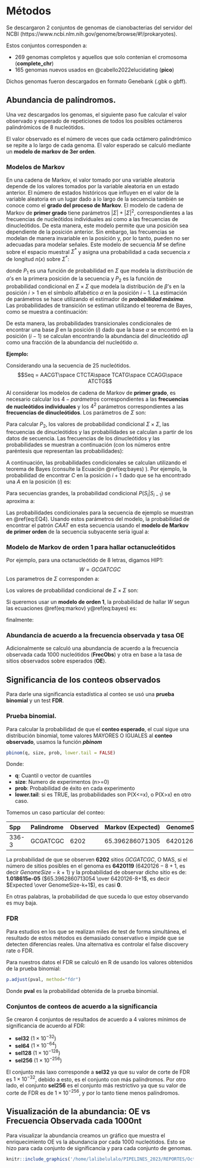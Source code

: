 # Métodos

Se descargaron 2 conjuntos de genomas de cianobacterias del servidor del NCBI (https://www.ncbi.nlm.nih.gov/genome/browse/#!/prokaryotes).

Estos conjuntos corresponden a:

* 269 genomas completos y aquellos que solo contenian el cromosoma (**complete_chr**)
* 165 genomas nuevos usados en @{cabello2022elucidating} (**pico**)

Dichos genomas fueron descargados en formato Genebank (.gbk o gbff).

## Abundancia de palíndromos. 

Una vez descargados los genomas, el siguiente paso fue calcular el valor observado y esperado de repeticiones de todos los posibles octámeros palindrómicos de 8 nucleótidos. 

El valor observado es el número de veces que cada octámero palindrómico se repite a lo largo de cada genoma. 
El valor esperado se calculó mediante un **modelo de markov de 3er orden**.

### Modelos de Markov
En una cadena de Markov, el valor tomado por una variable aleatoria depende de los valores tomados por la variable aleatoria en un estado anterior. El número de estados históricos que influyen en el valor de la variable aleatoria en un lugar dado a lo largo de la secuencia también se conoce como el **grado del proceso de Markov**. El modelo de cadena de Markov de **primer grado** tiene parámetros $|\Sigma| + |\Sigma|^2$, correspondientes a las frecuencias de nucleótidos individuales así como a las frecuencias de dinucleótidos. De esta manera, este modelo permite que una posición sea dependiente de la posición anterior. Sin embargo, las frecuencias se modelan de manera invariable en la posición y, por lo tanto, pueden no ser adecuadas para modelar señales. Este modelo de secuencia $M$ se define sobre el espacio muestral $\Sigma^{*}$ y asigna una probabilidad a cada secuencia $x$ de longitud $n(x)$ sobre $\Sigma^{*}$:

\begin{equation}
P(x|M) = P_1(x_1) \prod_{i=2,...,n(x)} P_2(x_i|x_{i-1},...,x_{i-n})
(\#eq:markov)
\end{equation}

donde $P_1$ es una función de probabilidad en $\Sigma$ que modela la distribución de $\alpha$'s en la primera posición de la secuencia y $P_2$ es la función de probabilidad condicional en $\Sigma\times\Sigma$ que modela la distribución de $\beta$'s en la posición $i>1$ en el símbolo alfabético $\alpha$ en la posición $i-1$. La estimación de parámetros se hace utilizando el estimador de ***probabilidad máxima***. Las probabilidades de transición se estiman utilizando el teorema de Bayes, como se muestra a continuación:

\begin{equation}
P_2(\beta|\alpha)={P(\alpha\beta) \over P(\alpha)}
(\#eq:bayes)
\end{equation}

De esta manera, las probabilidades transicionales condicionales de encontrar una base $\beta$ en la posición ($i$) dado que la base $\alpha$ se encontró en la posición ($i-1$) se calculan encontrando la abundancia del dinucleótido $\alpha\beta$ como una fracción de la abundancia del nucleótido $\alpha$.

**Ejemplo:**

Considerando una la secuencia de 25 nucleótidos.
$$Seq = AACGT\space CTCTA\space TCATG\space CCAGG\space ATCTG$$

Al considerar los modelos de cadena de Markov de **primer grado**, es necesario calcular los $4-parámetros$ correspondientes a las **frecuencias de nucleótidos individuales** y los $4^2$ parámetros correspondientes a las **frecuencias de dinucleótidos**. Los parámetros de $\Sigma$ son:

\begin{equation} 
\begin{split}
\Sigma & = \{frec(A),frec(C),frec(G),frec(T),\}\\
 & =\{\frac{6}{25},\frac{7}{25},\frac{7}{25},\frac{5}{25}\}
\end{split}
(\#eq:EQ3)
\end{equation}

Para calcular $P_2$, los valores de probabilidad condicional $\Sigma \times \Sigma$, las frecuencias de dinucleótidos y las probabilidades se calculan a partir de los datos de secuencia. Las frecuencias de los dinucleótidos y las probabilidades se muestran a continuación (con los números entre paréntesis que representan las probabilidades):

\begin{equation}
\Sigma \times \Sigma = 
\begin{Bmatrix}
frec(AA)=\frac{1}{24} & frec(AC)=\frac{1}{24} & frec(AT)=\frac{3}{24} & frec(AG)=\frac{1}{24} \\
frec(CA)=\frac{2}{24} & frec(CC)=\frac{1}{24} & frec(CT)=\frac{3}{24} &frec(CG)=\frac{1}{24} \\
frec(TA)=\frac{1}{24} & frec(TC)=\frac{4}{24} & frec(TT)=\frac{0}{24} & frec(TG)=\frac{1}{24} \\
frec(GA)=\frac{1}{24} & frec(GC)=\frac{1}{24} & frec(GT)=\frac{1}{24} & frec(GG)=\frac{1}{24}
\end{Bmatrix}
(\#eq:EQ4)
\end{equation}

A continuación, las probabilidades condicionales se calculan utilizando el teorema de Bayes (consulte la Ecuación \@ref(eq:bayes) ). Por ejemplo, la probabilidad de encontrar $C$ en la posición $i+1$ dado que se ha encontrado una $A$ en la posición ($i$) es:

\begin{equation}
P(C|A)= \frac{P_{AC}}{P_A}=\frac{\frac{1}{24}}{\frac{6}{25}}
(\#eq:EQ5)
\end{equation}

Para secuencias grandes, la probabilidad condicional $P(S_i|S_{i-1})$ se aproxima a:

\begin{equation}
P(S_i|S_{i-1}) =\frac{frec(S_iS_{i-1})}{frec(S_{i-1})}
(\#eq:EQ6)
\end{equation}

Las probabilidades condicionales para la secuencia de ejemplo se muestran en \@ref(eq:EQ4). Usando estos parámetros del modelo, la probabilidad de encontrar el patrón $CAAT$ en esta secuencia usando el **modelo de Markov de primer orden** de la secuencia subyacente sería igual a:

\begin{equation}
\begin{split}
P(C)P(A|C)P(A|A)P(T|A) & = P(C)\cdot\frac{P(CA)}{P(C)}\cdot\frac{P(AA)}{P(A)}\cdot\frac{P(AT)}{P(A)} \\
& = (\frac{7}{25}) \cdot (\frac{50}{168}) \cdot (\frac{25}{144}) \cdot (\frac{75}{144})\\
& = 0.0075
\end{split}
(\#eq:EQ7)
\end{equation}

### Modelo de Markov de orden 1 para hallar octanucleótidos

Por ejemplo, para una octanucleótido de 8 letras, digamos HIP1:
$$W=GCGATCGC$$
Los parametros de $\Sigma$ corresponden a:
\begin{equation}
\Sigma= \{frec(A),frec(C),frec(G),frec(T)\}
\end{equation}

Los valores de probabilidad condicional de $\Sigma \times \Sigma$ son:
\begin{equation}
\Sigma \times \Sigma = 
\begin{Bmatrix}
  frec(AA) & frec(AC) & frec(AT) & frec(AG) \\ 
  frec(CA) & frec(CC) & frec(CT) & frec(CG) \\
  frec(TA) & frec(TC) & frec(TT) & frec(TG) \\
  frec(GA) & frec(GC) & frec(GT) & frec(GG)
\end{Bmatrix}
\end{equation}

Si queremos usar un **modelo de orden 1**, la probabilidad de hallar $W$ segun las ecuaciones \@ref(eq:markov) y\@ref(eq:bayes) es:
\begin{equation}
\begin{split}
P(W) & = P(G) \cdot P(C|G) \cdot P(G|C) \cdot P(A|G) \cdot P(T|A) \cdot P(C|T) \cdot P(G|C) \cdot P(C|G)\\
& = {P(G)} \cdot \frac{P(GC)}{P(G)} \cdot \frac{P(CG)}{P(C)} \cdot \frac{P(GA)}{P(G)} \cdot \frac{P(AT)}{P(A)} \cdot \frac{P(TC)}{P(T)} \cdot \frac{P(CG)}{P(C)} \cdot \frac{P(GC)}{P(G)}\\
& = P(GC) \cdot \frac{P(CG)}{P(C)} \cdot \frac{P(GA)}{P(G)} \cdot \frac{P(AT)}{P(A)} \cdot \frac{P(TC)}{P(T)} \cdot \frac{P(CG)}{P(C)} \cdot \frac{P(GC)}{P(G)}
\end{split}
\end{equation}

finalmente:
\begin{equation}
P(W) = \frac{P(GC) \cdot P(CG) \cdot P(GA) \cdot P(AT) \cdot P(TC) \cdot P(CG) \cdot P(GC)}{P(C) \cdot P(G) \cdot P(A) \cdot P(T) \cdot P(C) \cdot P(G)}
(\#eq:Markov1HIP)
\end{equation}

### Abundancia de acuerdo a la frecuencia observada y tasa OE

Adicionalmente se calculó una abundancia de acuerdo a la frecuencia observada cada 1000 nucleótidos (**FrecObs**) y otra en base a la tasa de sitios observados sobre esperados (**OE**).

## Significancia de los conteos observados

Para darle una significancia estadística al conteo se usó una **prueba binomial** y un test **FDR**. 

### Prueba binomial. 


Para calcular la probabilidad de que el **conteo esperado**, el cual sigue una distribución binomial, tome valores MAYORES O IGUALES al **conteo observado**, usamos la función ***pbinom***
```r
pbinom(q, size, prob, lower.tail = FALSE)  
```

Donde: 

* **q**: Cuantil o vector de cuantiles 
* **size**: Numero de experimentos (n>=0) 
* **prob**: Probabilidad de éxito en cada experimento 
* **lower.tail**: si es TRUE, las probabilidades son P(X<=x), o P(X>x) en otro caso.

Tomemos un caso particular del conteo:

|Spp   |Palindrome |Observed |Markov (Expected)   |GenomeSize |
|:------|:-----------|:---------|:----------------|:-----------|
|336-3 |GCGATCGC   | 6202    |65.396286071305 |6420126    |

La probabilidad de que se observen **6202** sitios $GCGATCGC$, O MAS, si el número de sitios posibles en el genoma es **6420119** ($6420126-8+1$, es decir $GenomeSize-k+1$) y la probabilidad de observar dicho sitio es de: **1.018615e-05** ($65.3962860713054 \over 6420126-8+1$, es decir $Expected \over GenomeSize-k+1$), es casi **0**.

En otras palabras, la probabilidad de que suceda lo que estoy observando es muy baja.

### FDR 

Para estudios en los que se realizan miles de test de forma simultánea, el resultado de estos métodos es demasiado conservativo e impide que se detecten diferencias reales. Una alternativa es controlar el false discovery rate o FDR. 

Para nuestros datos el FDR se calculó en R de usando los valores obtenidos de la prueba binomial:

```r
p.adjust(pval, method="fdr")
```

Donde **pval** es la probabilidad obtenida de la prueba binomial. 

### Conjuntos de conteos de acuerdo a la significancia
Se crearon 4 conjuntos de resultados de acuerdo a 4 valores mínimos de significancia de acuerdo al FDR:

* **sel32** ($1 \times 10^{-32}$)
* **sel64** ($1 \times 10^{-64}$)
* **sel128** ($1 \times 10^{-128}$)
* **sel256** ($1 \times 10^{-256}$)

El conjunto más laxo corresponde a **sel32** ya que su valor de corte de FDR es $1 \times 10^{-32}$, debido a esto, es el conjunto con más palíndromos. Por otro lado, el conjunto **sel256** es el conjunto más restrictivo ya que su valor de corte de FDR es de $1 \times 10^{-256}$, y por lo tanto tiene menos palíndromos.

## Visualización de la abundancia: OE vs Frecuencia Observada cada 1000nt 

Para visualizar la abundancia creamos un gráfico que muestra el enriquecimiento OE vs la abundancia por cada 1000 nucleótidos. Esto se hizo para cada conjunto de significancia y para cada conjunto de genomas.

```r
knitr::include_graphics('/home/lalibelulalo/PIPELINES_2023/REPORTES/Octanucs_FrecObs/df_refseq_chr_269_Octanuc_FrecObs_sel32_significative-palindromes.png')
```
